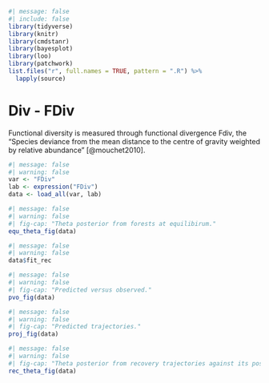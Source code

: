 ```r
#| message: false
#| include: false
library(tidyverse)
library(knitr)
library(cmdstanr)
library(bayesplot)
library(loo)
library(patchwork)
list.files("r", full.names = TRUE, pattern = ".R") %>%
  lapply(source)
```

# Div - FDiv {.unnumbered}

Functional diversity is measured through functional divergence Fdiv, the "Species deviance from the mean distance to the centre of gravity weighted by relative abundance" [@mouchet2010].

```r
#| message: false
#| warning: false
var <- "FDiv"
lab <- expression("FDiv")
data <- load_all(var, lab)
```

```r
#| message: false
#| warning: false
#| fig-cap: "Theta posterior from forests at equilibirum."
equ_theta_fig(data)
```

```r
#| message: false
#| warning: false
data$fit_rec
```

```r
#| message: false
#| warning: false
#| fig-cap: "Predicted versus observed."
pvo_fig(data)
```

```r
#| message: false
#| warning: false
#| fig-cap: "Predicted trajectories."
proj_fig(data)
```

```r
#| message: false
#| warning: false
#| fig-cap: "Theta posterior from recovery trajectories against its posterior."
rec_theta_fig(data)
```
